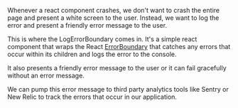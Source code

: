 
<Meta title="design system/molecules/log error boundary" />

Whenever a react component crashes, we don't want to crash the entire page and present a white screen to the user. Instead, we want to log the error and present a friendly error message to the user. 

This is where the LogErrorBoundary comes in. It's a simple react component that wraps the React [ErrorBoundary](https://react.dev/reference/react/useTransition#displaying-an-error-to-users-with-error-boundary) that catches any errors that occur within its children and logs the error to the console. 

It also presents a friendly error message to the user or it can fail gracefully without an error message.

We can pump this error message to third party analytics tools like Sentry or New Relic to track the errors that occur in our application.

<Canvas>
  <Story name="log error boundary">
    <LogErrorBoundaryStory />
  </Story>
</Canvas>
